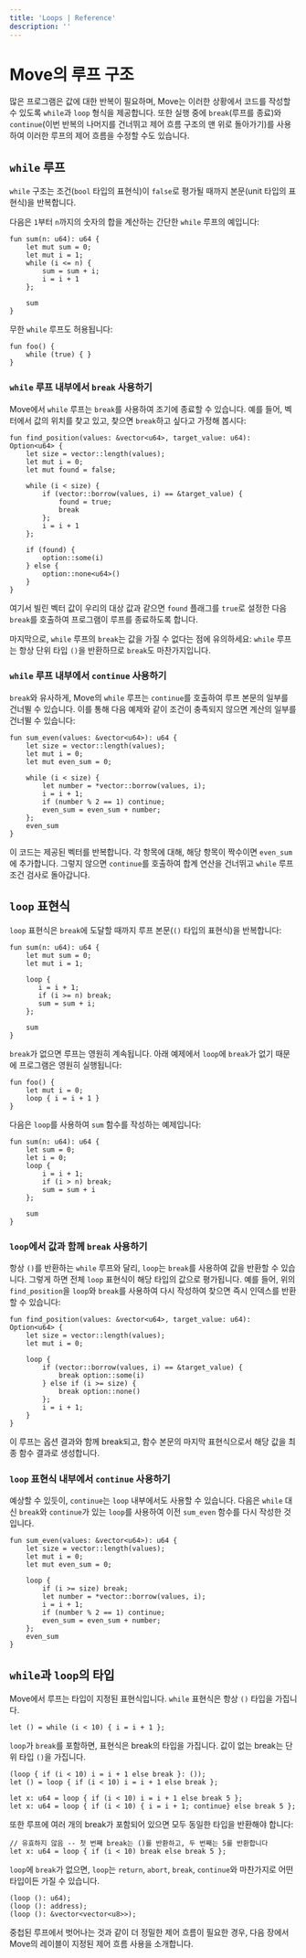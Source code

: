 ```yaml
---
title: 'Loops | Reference'
description: ''
---
```


# Move의 루프 구조

많은 프로그램은 값에 대한 반복이 필요하며, Move는 이러한 상황에서 코드를 작성할 수 있도록 `while`과 `loop` 형식을 제공합니다. 또한 실행 중에 `break`(루프를 종료)와 `continue`(이번 반복의 나머지를 건너뛰고 제어 흐름 구조의 맨 위로 돌아가기)를 사용하여 이러한 루프의 제어 흐름을 수정할 수도 있습니다.

## `while` 루프

`while` 구조는 조건(`bool` 타입의 표현식)이 `false`로 평가될 때까지 본문(unit 타입의 표현식)을 반복합니다.

다음은 `1`부터 `n`까지의 숫자의 합을 계산하는 간단한 `while` 루프의 예입니다:

```move
fun sum(n: u64): u64 {
    let mut sum = 0;
    let mut i = 1;
    while (i <= n) {
        sum = sum + i;
        i = i + 1
    };

    sum
}
```

무한 `while` 루프도 허용됩니다:

```move
fun foo() {
    while (true) { }
}
```

### `while` 루프 내부에서 `break` 사용하기

Move에서 `while` 루프는 `break`를 사용하여 조기에 종료할 수 있습니다. 예를 들어, 벡터에서 값의 위치를 찾고 있고, 찾으면 `break`하고 싶다고 가정해 봅시다:

```move
fun find_position(values: &vector<u64>, target_value: u64): Option<u64> {
    let size = vector::length(values);
    let mut i = 0;
    let mut found = false;

    while (i < size) {
        if (vector::borrow(values, i) == &target_value) {
            found = true;
            break
        };
        i = i + 1
    };

    if (found) {
        option::some(i)
    } else {
        option::none<u64>()
    }
}
```

여기서 빌린 벡터 값이 우리의 대상 값과 같으면 `found` 플래그를 `true`로 설정한 다음 `break`를 호출하여 프로그램이 루프를 종료하도록 합니다.

마지막으로, `while` 루프의 `break`는 값을 가질 수 없다는 점에 유의하세요: `while` 루프는 항상 단위 타입 `()`을 반환하므로 `break`도 마찬가지입니다.

### `while` 루프 내부에서 `continue` 사용하기

`break`와 유사하게, Move의 `while` 루프는 `continue`를 호출하여 루프 본문의 일부를 건너뛸 수 있습니다. 이를 통해 다음 예제와 같이 조건이 충족되지 않으면 계산의 일부를 건너뛸 수 있습니다:

```move
fun sum_even(values: &vector<u64>): u64 {
    let size = vector::length(values);
    let mut i = 0;
    let mut even_sum = 0;

    while (i < size) {
        let number = *vector::borrow(values, i);
        i = i + 1;
        if (number % 2 == 1) continue;
        even_sum = even_sum + number;
    };
    even_sum
}
```

이 코드는 제공된 벡터를 반복합니다. 각 항목에 대해, 해당 항목이 짝수이면 `even_sum`에 추가합니다. 그렇지 않으면 `continue`를 호출하여 합계 연산을 건너뛰고 `while` 루프 조건 검사로 돌아갑니다.

## `loop` 표현식

`loop` 표현식은 `break`에 도달할 때까지 루프 본문(`()` 타입의 표현식)을 반복합니다:

```move
fun sum(n: u64): u64 {
    let mut sum = 0;
    let mut i = 1;

    loop {
       i = i + 1;
       if (i >= n) break;
       sum = sum + i;
    };

    sum
}
```

`break`가 없으면 루프는 영원히 계속됩니다. 아래 예제에서 `loop`에 `break`가 없기 때문에 프로그램은 영원히 실행됩니다:

```move
fun foo() {
    let mut i = 0;
    loop { i = i + 1 }
}
```

다음은 `loop`를 사용하여 `sum` 함수를 작성하는 예제입니다:

```move
fun sum(n: u64): u64 {
    let sum = 0;
    let i = 0;
    loop {
        i = i + 1;
        if (i > n) break;
        sum = sum + i
    };

    sum
}
```

### `loop`에서 값과 함께 `break` 사용하기

항상 `()`를 반환하는 `while` 루프와 달리, `loop`는 `break`를 사용하여 값을 반환할 수 있습니다. 그렇게 하면 전체 `loop` 표현식이 해당 타입의 값으로 평가됩니다. 예를 들어, 위의 `find_position`을 `loop`와 `break`를 사용하여 다시 작성하여 찾으면 즉시 인덱스를 반환할 수 있습니다:

```move
fun find_position(values: &vector<u64>, target_value: u64): Option<u64> {
    let size = vector::length(values);
    let mut i = 0;

    loop {
        if (vector::borrow(values, i) == &target_value) {
            break option::some(i)
        } else if (i >= size) {
            break option::none()
        };
        i = i + 1;
    }
}
```

이 루프는 옵션 결과와 함께 break되고, 함수 본문의 마지막 표현식으로서 해당 값을 최종 함수 결과로 생성합니다.

### `loop` 표현식 내부에서 `continue` 사용하기

예상할 수 있듯이, `continue`는 `loop` 내부에서도 사용할 수 있습니다. 다음은 `while` 대신 `break`와 `continue`가 있는 `loop`를 사용하여 이전 `sum_even` 함수를 다시 작성한 것입니다.

```move
fun sum_even(values: &vector<u64>): u64 {
    let size = vector::length(values);
    let mut i = 0;
    let mut even_sum = 0;

    loop {
        if (i >= size) break;
        let number = *vector::borrow(values, i);
        i = i + 1;
        if (number % 2 == 1) continue;
        even_sum = even_sum + number;
    };
    even_sum
}
```

## `while`과 `loop`의 타입

Move에서 루프는 타입이 지정된 표현식입니다. `while` 표현식은 항상 `()` 타입을 가집니다.

```move
let () = while (i < 10) { i = i + 1 };
```

`loop`가 `break`를 포함하면, 표현식은 break의 타입을 가집니다. 값이 없는 break는 단위 타입 `()`을 가집니다.

```move
(loop { if (i < 10) i = i + 1 else break }: ());
let () = loop { if (i < 10) i = i + 1 else break };

let x: u64 = loop { if (i < 10) i = i + 1 else break 5 };
let x: u64 = loop { if (i < 10) { i = i + 1; continue} else break 5 };
```

또한 루프에 여러 개의 break가 포함되어 있으면 모두 동일한 타입을 반환해야 합니다:

```move
// 유효하지 않음 -- 첫 번째 break는 ()를 반환하고, 두 번째는 5를 반환합니다
let x: u64 = loop { if (i < 10) break else break 5 };
```

`loop`에 `break`가 없으면, `loop`는 `return`, `abort`, `break`, `continue`와 마찬가지로 어떤 타입이든 가질 수 있습니다.

```move
(loop (): u64);
(loop (): address);
(loop (): &vector<vector<u8>>);
```

중첩된 루프에서 벗어나는 것과 같이 더 정밀한 제어 흐름이 필요한 경우, 다음 장에서 Move의 레이블이 지정된 제어 흐름 사용을 소개합니다.